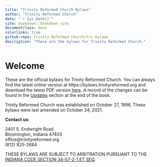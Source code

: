```yaml
--- 
title: "Trinity Reformed Church Bylaws"
author: "Trinity Reformed Church"
date: "`r Sys.Date()`"
site: bookdown::bookdown_site
documentclass: book
colorlinks: true
github-repo: Trinity-Reformed-Church/trc-bylaws
description: "These are the bylaws for Trinity Reformed Church."
---
```


# Welcome {-}

These are the official bylaws for Trinity Reformed Church. You can always find the latest online version at https://bylaws.trinityreformed.org and download the latest PDF version [here](https://bylaws.trinityreformed.org/trc-bylaws.pdf). A record of the changes can be found in the [Updates](https://bylaws.trinityreformed.org/updates.html) section at the end of the book.


Trinity Reformed Church was established on October 27, 1996. These bylaws were last amended on October 24, 2021.

**Contact us:**

2401 S. Endwright Road  
Bloomington, Indiana 47403  
office@trinityreformed.org  
(812) 825-2684  

THESE BYLAWS ARE SUBJECT TO ARBITRATION PURSUANT TO THE [INDIANA CODE SECTION 34-57-2-1 ET SEQ](https://iga.in.gov/legislative/laws/2022/ic/titles/034#34-57-2-1).


<!--- End of frontmatter, start of regular page numbering-->
\mainmatter